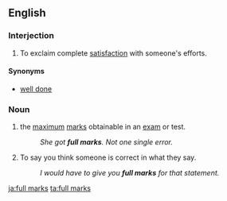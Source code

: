 ==English==

===Interjection===
{{en-interj}}

# To exclaim complete [[satisfaction]] with someone's efforts. 

====Synonyms====
* [[well done]]

===Noun===
{{en-plural noun|head=[[full]] [[marks]]'''}}

# the [[maximum]] [[marks]] obtainable in an [[exam]] or test.
#: ''She got '''full marks'''. Not one single error.''
# {{idiomatic|by extension}} To say you think someone is correct in what they say.
#: ''I would have to give you '''full marks''' for that statement.''

[[ja:full marks]]
[[ta:full marks]]